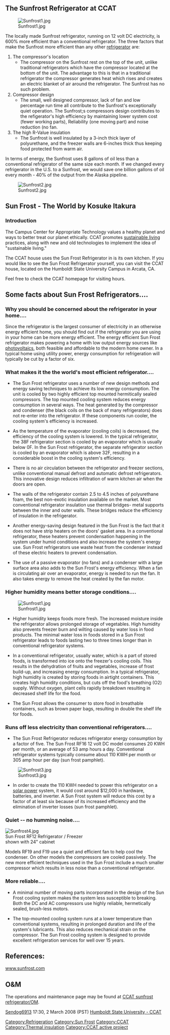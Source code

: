{{TOCright}}

== The Sunfrost Refrigerator at CCAT ==
[[Image:Sunfrost1.jpg|thumb]]

The locally made Sunfrost refrigerator, running on 12 volt DC electricity, is 600% more efficient than a conventional refrigerator. The three factors that make the Sunfrost more efficient than any other [[refrigerator]] are:

#The compressor's location
#*The compressor on the Sunfrost rest on the top of the unit, unlike traditional refrigerators which have the compressor located at the bottom of the unit. The advantage to this is that in a traditional refrigerator the compressor generates heat which rises and creates an electric blanket of air around the refrigerator. The Sunfrost has no such problem.
#Compressor design
#*The small, well designed compressor, lack of fan and low percentage run time all contribute to the Sunfrost's exceptionally quiet operation. The Sunfrost;s compressors design contributes to the refigerator's high efficiency by maintaining lower system cost (fewer working parts), Reliability (one moving part) and noise reduction (no fan.
#The high R-Value insulation
#* The Sunfrost is well insulated by a 3-inch thick layer of polyurethane, and the freezer walls are 6-inches thick thus keeping food protected from warm air. 

In terms of energy, the Sunfrost uses 8 gallons of oil less than a conventional refrigerator of the same size each month. If we changed every refrigerator in the U.S. to a Sunfrost, we would save one billion gallons of oil every month - 40% of the output from the Alaska pipeline.{{Fact}}

[[Image:Sunfrost2.jpg|thumb]]

== Sun Frost - The World by Kosuke Itakura ==
=== Introduction ===
The Campus Center for Appropriate  Technology values a healthy planet and ways to better treat our planet ethically. CCAT promotes [[sustainable living]] practices, along with new and old technologies to implement the idea of "sustainable living."

The CCAT house uses the Sun Frost Refrigerator in is its own kitchen.  If you would like to see the Sun Frost Refrigerator yourself, you can visit the CCAT house, located on the Humboldt State University Campus in Arcata, CA.

Feel free to check the CCAT homepage for visiting hours.

== Some facts about Sun Frost Refrigerators.... ==
===Why you should be concerned about the refrigerator in your home....===
Since the refrigerator is the largest consumer of electricity in an otherwise  energy efficient home, you should find out if  the refrigerator you are using in your home can be more energy efficient. The energy efficient Sun Frost refrigerator makes powering a home with low output energy sources like [[photovoltaics]], both feasible and affordable to the modern home owner.  In a typical home using utility power, energy consumption for refrigeration will typically be cut by a factor of six.

===What makes it the the world's most efficient refrigerator....===
*The Sun Frost refrigerator uses a number of new design methods and energy saving techniques to achieve its low energy consumption.  The unit is cooled by two highly efficient top mounted hermitically sealed compressors.  The top mounted cooling system reduces energy consumption in several ways.  The heat generated by the compressor and condenser (the black coils on the back of many refrigerators) does not re-enter into the refrigerator.  If these components run cooler, the cooling system's efficiency is increased.

*As the temperature of the evaporator (cooling coils) is decreased, the efficiency of the cooling system is lowered.  In the typical refrigerator, the 38F refrigerator section is cooled by an evaporator which is usually below 0F.  In the Sun Frost refrigerator, the separate refrigerator section is cooled by an evaporator which is above 32F, resulting in a considerable boost in the cooling system's efficiency.

*There is no air circulation between the refrigerator and freezer sections, unlike conventional manual defrost and automatic defrost refrigerators.  This innovative design reduces infiltration of warm kitchen air when the doors are open.

*The walls of the refrigerator contain 2.5 to 4.5 inches of polyurethane foam, the best non-exotic insulation available on the market.  Most conventional refrigerator insulation use thermal bridges- metal supports between the inner and outer walls.  These bridges reduce the efficiency of insulation in the refrigerator. 

*Another energy-saving design featured in the Sun Frost is the fact that it does not have strip heaters on the doors' gasket area.  In a conventional refrigerator, these heaters prevent condensation happening in the system under humid conditions and also increase the system's energy use.  Sun Frost refrigerators use waste heat from the condenser instead of these electric heaters to prevent condensation. 

*The use of a passive evaporator (no fans) and a condenser with a large surface area also adds to the Sun Frost's energy efficiency.  When a fan is circulating air over an evaporator, energy is needed to run the fan.  It also takes energy to remove the heat created by the fan motor. 

===Higher humidity means better storage conditions....   ===
[[Image:Sunfrost1.jpg|thumb]]

*Higher humidity keeps foods more fresh.  The increased moisture inside the refrigerator allows prolonged storage of vegetables.  High humidity also prevents freezer burn and wilting caused by water loss in food products.  The minimal water loss in foods stored in a Sun Frost refrigerator leads to foods lasting two to three times longer than in conventional refrigerator systems.  

*In a conventional refrigerator, usually water, which is a part of stored foods, is transformed into ice onto the freezer's cooling coils.  This results in the dehydration of fruits and vegetables, increase of frost build-up, and increasing energy consumption.  In a typical refrigerator, high humidity is created by storing foods in airtight containers.  This creates high humidity conditions, but cuts off the food's breathing (O2) supply.  Without oxygen, plant cells rapidly breakdown resulting in decreased shelf life for the food.

*The Sun Frost allows the consumer to store food in breathable containers, such as brown paper bags, resulting in double the shelf life for foods.  

===Runs off  less electricity than conventional refrigerators....===
*The Sun Frost Refrigerator reduces refrigerator energy consumption by a factor of five.  The Sun Frost RF16 12 volt DC model consumes 20 KWH per month, or an average of 53 amp hours a day.  Conventional refrigerator systems typically consume about 110 KWH per month or 305 amp hour per day (sun frost pamphlet).

[[Image:Sunfrost3.jpg]]

*In order to create the 110 KWH needed to power this refrigerator on a [[solar power]] system, it would cost around $12,000 in hardware, batteries, and inverter.  A Sun Frost system will reduce this cost by a factor of at least six because of its increased efficiency and the elimination of inverter losses (sun frost pamphlet).

===Quiet -- no humming noise....===
[[Image:Sunfrost4.jpg|thumb]]
<br />
Sun Frost RF12 Refrigerator / Freezer
<br />
shown with 24" cabinet

Models RF19 and F19 use a quiet and efficient fan to help cool the condenser.  On other models the compressors are cooled passively.  The new more efficient techniques used in the Sun Frost include a much smaller compressor which results in less noise than a conventional  refrigerator. 

===More reliable....===
*A minimal number of moving parts incorporated in the design of the Sun Frost cooling system makes the system less susceptible to breaking.  Both the DC and AC compressors use highly reliable, hermetically sealed, brush-less motors.

*The top-mounted cooling system runs at a lower temperature than conventional systems, resulting in prolonged duration and life of the system's lubricants.  This also reduces mechanical strain on the compressor.  The Sun Frost cooling system is designed to provide excellent refrigeration services for well over 15 years.

== References: ==
[http://www.sunfrost.com www.sunfrost.com ]

== O&M ==

The operations and maintenance page may be found at [[CCAT sunfrost refrigerator/OM]].



[[User:Sendog6913|Sendog6913]] 17:30, 2 March 2008 (PST)
[http://www.humboldt.edu/~ccat Humboldt State University - CCAT]

{{CCATpage}}

[[Category:Refrigeration]]
[[Category:Sun Frost]]
[[Category:CCAT]]
[[Category:Thermal insulation]]
[[Category:CCAT active project]]